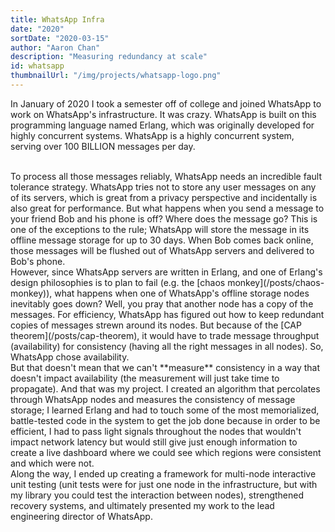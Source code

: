 ```yaml
---
title: WhatsApp Infra
date: "2020"
sortDate: "2020-03-15"
author: "Aaron Chan"
description: "Measuring redundancy at scale"
id: whatsapp
thumbnailUrl: "/img/projects/whatsapp-logo.png"
---
```


In January of 2020 I took a semester off of college and joined WhatsApp to work on WhatsApp's infrastructure. It was crazy. WhatsApp is built on this programming language named Erlang, which was originally developed for highly concurrent systems. WhatsApp is a highly concurrent system, serving over 100 BILLION messages per day.

<br />
To process all those messages reliably, WhatsApp needs an incredible fault tolerance
strategy. WhatsApp tries not to store any user messages on any of its servers, which
is great from a privacy perspective and incidentally is also great for performance.
But what happens when you send a message to your friend Bob and his phone is off?
Where does the message go? This is one of the exceptions to the rule; WhatsApp will
store the message in its offline message storage for up to 30 days. When Bob comes
back online, those messages will be flushed out of WhatsApp servers and delivered
to Bob's phone.
<br />
However, since WhatsApp servers are written in Erlang, and one of Erlang's design
philosophies is to plan to fail (e.g. the [chaos monkey](/posts/chaos-monkey)), what
happens when one of WhatsApp's offline storage nodes inevitably goes down? Well,
you pray that another node has a copy of the messages. For efficiency, WhatsApp has
figured out how to keep redundant copies of messages strewn around its nodes. But
because of the [CAP theorem](/posts/cap-theorem), it would have to trade message
throughput (availability) for consistency (having all the right messages in all nodes).
So, WhatsApp chose availability.
<br />
But that doesn't mean that we can't **measure** consistency in a way that doesn't
impact availability (the measurement will just take time to propagate). And that
was my project. I created an algorithm that percolates through WhatsApp nodes and
measures the consistency of message storage; I learned Erlang and had to touch some
of the most memorialized, battle-tested code in the system to get the job done because
in order to be efficient, I had to pass light signals throughout the nodes that wouldn't
impact network latency but would still give just enough information to create a live
dashboard where we could see which regions were consistent and which were not.
<br />
Along the way, I ended up creating a framework for multi-node interactive unit testing
(unit tests were for just one node in the infrastructure, but with my library you
could test the interaction between nodes), strengthened recovery systems, and ultimately
presented my work to the lead engineering director of WhatsApp.
